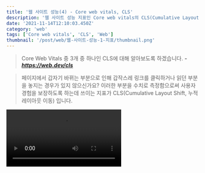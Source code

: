 ```yaml
---
title: '웹 사이트 성능(4) - Core web vitals, CLS'
description: '웹 사이트 성능 지표인 Core web vitals의 CLS(Cumulative Layout Shift)에 대해 알아보았습니다.'
date: '2021-11-14T12:10:03.450Z'
category: 'web'
tags: ['Core web vitals', 'CLS', 'Web']
thumbnail: '/post/web/웹-사이트-성능-1-지표/thumbnail.png'
---
```


> Core Web Vitals 중 3개 중 하나인 CLS에 대해 알아보도록 하겠습니다.
> **_- https://web.dev/cls_**

> 페이지에서 갑자기 바뀌는 부분으로 인해 갑작스레 링크를 클릭하거나 읽던 부분을 놓지는 경우가 있지 않으신가요?
> 이러한 부분을 수치로 측정함으로써 사용자 경험을 보장하도록 하는데 쓰이는 지표가 CLS(Cumulative Layout Shift, 누적 레이아웃 이동) 입니다.

<Video src="https://storage.googleapis.com/web-dev-assets/layout-instability-api/layout-instability2.mp4" />

CLS(Cumulative Layout Shift, 누적 레이아웃 이동)는 사용자가 예상하지 못한 레이아웃 경험을 수량화하여 시각적 안정성을 측정할 때 중요한 [사용자 중심 메트릭](https://web.dev/user-centric-performance-metrics/#types-of-metrics)입니다.

[사용자 중심 메트릭](https://web.dev/user-centric-performance-metrics/#types-of-metrics) 4가지 중 `쾌적함`과 관련이 있습니다.

예상하지 못한 이동은 일반적으로 리소스가 비동기로 로드되거나 DOM 요소가 기존 콘텐츠 위의 페이지에 동적으로 추가되기 떄문에 발생합니다.

- 예측하지 못한 크기의 이미지나 동영상
- 예측한 크기보다 크거나 작게 렌더링되는 글꼴
- 동적으로 크기가 조정되는 광고, 위젯
- ...등등

위와 같은 원인이 될 수 있습니다.

이러한 것이 더욱 큰 문제가 되는 이유는 사이트에서 개발했던 기능이 사용자가 경험하는 방식과 상당히 다를 수 있다는 점입니다.

대부분 커스텀 콘텐츠나 외부 콘텐츠는 운영 환경에서 개발 환경과 동일하게 작동하지 않습니다. 테스트 이미지는 이미 개발자의 브라우저 캐시에 존재하며, 로컬에서 실행되는 API 호출은 너무 빨라 눈에 띄지 않는 경우가 많이 때문입니다.

CLS(누적 레이아웃 이동) 메트릭은 실제 사용자에게 이러한 일이 발생하는 빈도를 측정하여 이 문제를 해결하는데 도움을 줍니다.

> Core Web Vitals 3가지 메트릭 중 하나라는 것은 큰 의미를 가집니다.
> 웹 페이지 성능을 측정할 때 가장 중요한 지표 3가지 중 하나라는 것이죠.

## CLS

> Cumulative Layout Shift: 누적 레이아웃 이동
> CLS는 페이지의 전체 수명 동안 발생하는 예기치 않은 모든 레이아웃 이동에 대한 가장 큰 _Layout Shift Burst Scores(레이아웃 이동 버스트 Scores)_ 를 뜻합니다.

![cls](https://files.seonest.net/images/qnfqnfqnf/post/110/image.png)

우선 레이아웃 이동이라는 말은 어떤 뜻 일까요?

**레이아웃 이동**은 시각적 요소가 렌더링된 프레임에서 다음 프레임으로 위치를 변경할 때마다 발생합니다.

**세션 윈도우(Session Window)** 로 알려진 **레이아웃 이동 버스트(Layout Shift Score Burst)** 는 하나 이상의 레이아웃 이동이 빠르게 연속해서 이루어지는 경우를 뜻합니다.
(이 때 각 레이아웃 이동 간격은 1초 미만이며, 총 기간은 최대 5초입니다.)

**가장 큰 Layout Shift Burst Scores** 는 해당 기간 내 모든 레이아웃 이동에 대해 누적 점수가 최대인 세션 윈도우 입니다.

https://storage.googleapis.com/web-dev-assets/better-layout-shift-metric/session-window.webm

위 영상은 세션 윈도우의 예시입니다. 최대 5초로 구간이 만들어지며 파란색 막대는 레이아웃 이동의 점수를 나타냅니다.

> 이전 CLS는 페이지의 전체 수명 동안 발생한 모든 레이아웃 이동 점수의 합계를 측정했습니다.
> 2021년 6월 세션 윈도우라는 개념을 도입하고, CLS 지표 측정방식을 변경했습니다.
> _- https://web.dev/evolving-cls/_

## Evloving CLS

> 우리는 매우 좋은 피드백을 많이 받았고 대규모 분석을 완료하여 메트릭에 적용할 변경 사항을 최종 결정했습니다. 최소 1초 간격이 있고, 최대 5초 구간을 가진 세션 윈도우 지표입니다.

기존 CLS 점수 방식에 대한 많은 피드백이 있었습니다.
CLS 측정항목이 오래 열려있는 웹페이지를 측정하는 데는 부적절하며 점수가 낮은 페이지에 불이익을 준다는 피드백을 받았습니다.

기존 지표 점수는 전체 페이지 수명 동안 발생한 모든 레이아웃 이동 점수를 합계하였기 때문에 웹페이지가 오래 열려있을 수록 점수는 무제한으로 합산됩니다. 또한 무한 스크롤로 인한 레이아웃 이동이 발생하는 경우 마찬가지로 의도한 것과는 다른 불이익을 받을 수 있습니다.

이러한 점을 피드백을 받고 세션 윈도우라는 옵션을 도입하였습니다.

최소 1초 Gap을 가지고, 최대 5초 구간을 가진 윈도우를 도입하여 CLS를 측정하는 방식을 바꾸었습니다.

### 왜 세션 윈도우인가요?

점수가 무제한으로 증가하지 않는 것을 보장하면서 레이아웃 변화를 그룹화할 수 있는 윈도우 전략을 검토하였습니다. 그리고 가장 직관적으로 그룹화하기 때문에 세셩 윈도우 전략을 개발자들이 압도적으로 선호했습니다.

### 왜 세션 최대 시간이 필요한가요?

2가지 옵션이 있었습니다.

- 윈도우간 5초 Gap, 구간 상한이 없는 윈도우들 모두에 대한 평균 점수
- 윈도우간 1초 Gap, 구간 상한 5초를 가진 윈도우들 중에서 최대 점수

![session-time.png](https://files.seonest.net/images/qnfqnfqnf/post/111/session-time.png)

분석을 진행하는 도중에 위와 같은 레이아웃 이동 패턴을 가진 많은 URL이 있었습니다.

만약 평균 점수를 이용한다면 다음과 같은 문제가 발생할 수 있습니다.

세션 윈도우2에서 아주 작은 레이아웃 이동이 있습니다.
그러나 개발자가 작은 레이아웃 변경을 수정하면 어떻게 될까요?
세션 윈도우2에서는 레이아웃 이동이 발생하지 않아 세션 윈도우1만으로 평균 계산을 하게 됩니다.
그렇게 되면 페이지 점수가 기존 수정하지 않았을 때부터 거의 2배 가까지 증가하게 됩니다.

레이아웃 변경을 수정했는데 점수가 높아진다면 혼라스러울 것입니다. 사용자 경험은 약간 더 좋지만 점수는 매우 나빠졌다는 걸 알게된다면 말이죠.

평균에 대한 이 문제 때문에 더 작고 제한이 있는 최대 세션 윈도우를 선택하고 진행하기로 결정했습니다.

따라서 위의 예에서는 세션 창 2는 무시되고 세션 창 1의 레이아웃 이동 합계만 보고될 것입니다.

### 왜 최대 구간이 5초로 설정되어있나요?

여러 창 크기를 평가하고 다음과 같은 결과를 냈습니다.

- 더 작은 구간을 가진 윈도우인 경우 느린 페이지 로드와 사용자 상호 작용에 대한 느린 응답으로 인해 구간 내에 레이아웃 변화가 적어지고 여러 번 바뀌어 더 높은 점수를 받게 될 수 있습니다. 즉, 속도가 느린 페이지가 CLS에 보상하지 않도록 창을 충분히 크게 유지하여야 했습니다.
- 작은 레이아웃 이동이 계속되는 일부 페이지가 있습니다. 예를 들어, 스포츠 점수 페이지같은 경우 각 점수가 업데이트될 때마다 조금씩 바뀌게 됩니다. 이러한 변화는 성가실 수 있지만 크게 영향을 미치지 않는 경우입니다. 그래서 이러한 유형의 레이아웃 변경에 대해 창에 제한을 두어 확인을 해야 했습니다.

다양한 창 크기를 비교한 결과 **5초**가 창 크기의 적절한 제한이라는 결론을 내렸습니다.

## CLS 측정

> 우수한 사용자 경험을 제공하려면 사이트의 CLS 점수는 0.1 이하여야 합니다.

### 레이아웃 이동

> 레이아웃 이동은 [Layout Instability API](https://developer.mozilla.org/en-US/docs/Web/CSS/writing-mode)가 정의하는 것으로, 뷰포트 내의 가시적 요소가 두 프레임 사이에서 시작 위치가 변경될 때마다 `layout-shift` 항목을 보고합니다. 그리고 이러한 요소는 unstable elements로 간주됩니다.

레이아웃 이동은 **기존 요소**가 시작 위치를 변경할 때만 발생합니다.

새로운 Element가 DOM에 추가되거나 기존 Element 크기가 변경으로 인해 다른 Element의 시작 위치가 변경되지 않는 한 레이아웃 이동으로 간주되지 않습니다.

### 레이아웃 이동 점수

> layout shift score = impact fraction _ distance fraction
> 레이아웃 이동 점수 = 영향 _ 거리

레이아웃 이동 점수는 해당 움직임에 대한 영향도와 거리라는 두 가지 측정값을 사용해 계산합니다.

다음 2가지 예시를 통해 점수가 어떤 방식으로 보이는지 확인할 수 있습니다.

- Element 이동
- Element 추가

### 예시: Element 이동

#### Impact fraction(영향분율)

> 영향분율은 불안정 Element가 두 프레임 사이 뷰포트 영역에 미치는 영향을 측정합니다.
> Impace fraction = 영향을 받은 뷰포트 / 전체 뷰포트

![impact-fraction](https://files.seonest.net/images/qnfqnfqnf/post/112/image.png)

위 이미지에서 한 프레임에서 뷰포트의 50%를 차지하는 Element가 있습니다.

다음 프레임에서는 뷰포트 높이의 25%만큼 아래로 이동합니다.
(빨간색 점선 박스는 두 프레임에서 가시 영역을 합친 영역입니다.)

이 경우 영향을 받은 뷰포트는 전체 뷰포트의 75%이므로 Impact fraction은 0.75 입니다.

#### Distance fraction(거리분율)

> 거리분율은 뷰포트를 기준으로 불안정 Element가 이동한 거리를 측정합니다.
> Distance fraction = 수평 또는 수직으로 이동한 최대 거리 / 뷰포트의 가장 큰 치수(너비 또는 높이 중 더 큰 값)

![distance-fraction](https://files.seonest.net/images/qnfqnfqnf/post/114/image.png)

### 예시: Element 추가

기존 Element에 콘텐츠를 추가하면 레이아웃 이동 점수에 어떤 영향을 미치는지 확인해보겠습니다.

#### 예시1

![example1](https://files.seonest.net/images/qnfqnfqnf/post/115/image.png)

`Click Me!` 버튼이 회색 Panel 맨 아래에 추가되어 녹색 Panel을 아래로 밀어냅니다.(부분적으로 뷰포트 밖으로도 밀어냅니다.)

이 예시에서 회색 Panel은 시작 위치가 변경되지 않으므로 불안정 Element가 아닙니다.
`Click Me!` 버튼도 기존 DOM에 없었으므로 시작 위치도 변경되지 않습니다.

녹색 Panel의 경우 시작 위치는 변경되었지만 부분적으로 뷰포트 밖으로 이동되었으며 영향분율을 계산할 때 보이지 않는 영역은 고려되지 않습니다.

그래서 녹색 Panel(불안정 Element)의 영향분율은 첫 번째 프레임의 영역과 동일합니다.(뷰포트의 50%, 빨간색 점선박스). 그러므로 영향분율은 `0.5` 입니다.

거리분율은 보라색 화살표를 보면 녹색 Panel은 뷰포트의 약 14%만큼 아래로 이동하였으므로 거리분율은 `0.14` 입니다.

따라서 레이아웃 이동 점수는 `0.5 * 0.14 = 0.07` 입니다.

#### 예시2

![example2](https://files.seonest.net/images/qnfqnfqnf/post/118/image.png)

첫 번째 프레임에서 동물에 대한 API 요청의 4가지 결과가 알파벳 순으로 정렬되어 있습니다.
두 번째 프레임에서는 더 많은 동물들이 목록에 추가됩니다.

`Cat`은 시작위치가 변경되지 않았으므로 안정적입니다.
마찬가지로 목록에 추가된 `Crocodile`, `Elephant`, `Lion`, `Tiger` 또한 기존 DOM에 없었기 때문에 시작 위치가 변경되지 않았습니다.

`Dog`, `Horse`, `Zebra` 라고 표시된 항목은 모두 시작 위치가 변경되었으므로 불안정 Element입니다.

빨간색 점선 박스는 이 3가지 항목에 대한 전후 영역의 합을 나타냅니다.
이 경우 뷰포트 영역의 약 38%이므로 영향분율은 `0.38` 입니다.

화살표는 불안정 Element가 시작 위치에서 이동한 거리를 나타내며 `Zebra` 요소가 뷰포트 높이의 30% 정도로 가장 많이 이동했습니다. 따라서 거리분율은 `0.3` 입니다.

따라서 레이아웃 이동 점수는 `0.38 * 0.3 = 0.1172` 입니다.

## 예상된 레이아웃 이동 vs 예상치 못한 레이아웃 이동

모든 레이아웃 변경이 나쁜 것은 아닙니다.
실제로 많은 웹 페이지에서 레이아웃 변경은 자주 일어납니다.

**예상치 못한 레이아웃 이동**인 경우에만 나쁜 것입니다.

반면 사용하 상호 작용(링크, 버튼, 검색 등)에 대한 응답으로 발생하는 레이아웃 이동은 사용자에게 그 관계가 명확하게 보이는 한 괜찮습니다.

> 예를 들어, API 호출 후 요청이 완료될 때 사용자에게 좋지 않은 레이아웃 이동을 피하기 위해 로딩바를 표시하는 것은 좋은 경우입니다.
> 사용자가 로드되고 있다는 사실을 인지하지 못하거나 리소스가 언제 준비될지 예상하지 못하는 경우 사용자는 의도하지 않은 다른 것을 클릭하게 될 수도 있습니다.

또한 제대로 된 애니메이션, 트랜지션은 사용자에게 예상된 레이아웃 이동이라는 것을 알려주는 좋은 방법입니다.
점진적이고 자연스럽게 이동하는 콘텐츠는 사용자가 상황을 더 잘 이해하고 변경을 안내하는데 도움이 됩니다.

> CSS `Trasnform` 속성을 사용하면 레이아웃 이동을 트리거 하지 않고 애니메이션을 적용할 수 있습니다.
>
> - `height`, `width` 속성을 변경하는 대신 `transform: scale()`를 사용하세요
> - Element를 이동 시킬 때 `top`, `right`, `bottom`, `left` 대신 `transform: translate()`를 사용하세요.

## CLS 측정 도구

[Chrome Devtools](https://developer.chrome.com/docs/devtools/), [LightHouse](https://developers.google.com/web/tools/lighthouse/), [PageSpeed Insights](https://developers.google.com/speed/pagespeed/insights/)에서는 기본적으로 Core Web Vitals에 대해 보고서를 작성해줍니다.

구글 Search Console을 이용하고 계시다면 `코어 웹 바이탈` 항목에서 보고서를 받아볼 수 있습니다.(기본적으로

구글 [web-vitals](https://github.com/GoogleChrome/web-vitals) 라이브러리에서 사용할 수 있습니다.

세션 윈도우 적용에 대해서도 github wiki에서 snippet을 제공하고 있습니다.

- https://github.com/GoogleChrome/web-vitals
- [Snippets for LSN using PerformanceObserver
  ](https://github.com/mmocny/web-vitals/wiki/Snippets-for-LSN-using-PerformanceObserver)

## 마무리하며

구글에서 사용자 경험에서 중요한 지표로 관리하는 web-vitals 중 Core Web Vitals에 대해 겉핥기 식으로나마 확인해보았습니다.

웹 페이지 성능에 대해 알아보고자 더듬더듬 거리며 조금은 이해를 해본 것 같아요.

web vitals는 정적인 지표가 아니고 계속해서 변경되어가며 사용자 경험에 발맞추어 진화해 나갈 것으로 보입니다.

이 모든 최적화를 당장 실현할 순 없겠지만, 이러한 것이 있다는 것을 알고 추후 적용할 때 찾아볼 수 있다는 것만으로도 큰 도움이 될 수 있을 것 같습니다.

## Reference

- https://web.dev/cls/
- https://www.searchenginejournal.com/google-cumulative-layout-shift/402216/#close

